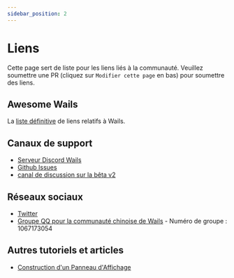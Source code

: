 ```yaml
---
sidebar_position: 2
---
```


# Liens

Cette page sert de liste pour les liens liés à la communauté. Veuillez soumettre une PR (cliquez sur `Modifier cette page` en bas) pour soumettre des liens.

## Awesome Wails

La [liste définitive](https://github.com/wailsapp/awesome-wails) de liens relatifs à Wails.

## Canaux de support

- [Serveur Discord Wails](https://discord.gg/JDdSxwjhGf)
- [Github Issues](https://github.com/wailsapp/wails/issues)
- [canal de discussion sur la bêta v2](https://github.com/wailsapp/wails/discussions/828)

## Réseaux sociaux

- [Twitter](https://twitter.com/wailsapp)
- [Groupe QQ pour la communauté chinoise de Wails](https://qm.qq.com/cgi-bin/qm/qr?k=PmIURne5hFGNd7QWzW5qd6FV-INEjNJv&jump_from=webapi) - Numéro de groupe : 1067173054

## Autres tutoriels et articles

- [Construction d'un Panneau d'Affichage](https://blog.customct.com/building-bulletin-board)
